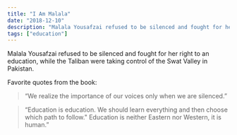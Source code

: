 ```yaml
---
title: "I Am Malala"
date: "2018-12-10"
description: "Malala Yousafzai refused to be silenced and fought for her right to an education, while the Taliban were taking control of the Swat Valley in Pakistan."
tags: ["education"]
---
```


Malala Yousafzai refused to be silenced and fought for her right to an education, while the Taliban were taking control of the Swat Valley in Pakistan.

Favorite quotes from the book:

> “We realize the importance of our voices only when we are silenced.”

> “Education is education. We should learn everything and then choose which path to follow." Education is neither Eastern nor Western, it is human.”

